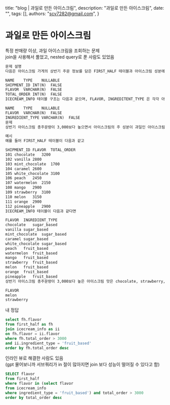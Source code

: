   title: "blog | 과일로 만든 아이스크림",
  description: "과일로 만든 아이스크림",
  date: "",
  tags: [],
  authors: "scv7282@gmail.com",
}

# 과일로 만든 아이스크림

특정 판매량 이상, 과일 아이스크림을 조회하는 문제\
join을 사용해서 풀었고, nested query로 푼 사람도 있었음

```txt
문제 설명
다음은 아이스크림 가게의 상반기 주문 정보를 담은 FIRST_HALF 테이블과 아이스크림 성분에 대한 정보를 담은 ICECREAM_INFO 테이블입니다. FIRST_HALF 테이블 구조는 다음과 같으며, SHIPMENT_ID, FLAVOR, TOTAL_ORDER 는 각각 아이스크림 공장에서 아이스크림 가게까지의 출하 번호, 아이스크림 맛, 상반기 아이스크림 총주문량을 나타냅니다. FIRST_HALF 테이블의 기본 키는 FLAVOR입니다.

NAME	TYPE	NULLABLE
SHIPMENT_ID	INT(N)	FALSE
FLAVOR	VARCHAR(N)	FALSE
TOTAL_ORDER	INT(N)	FALSE
ICECREAM_INFO 테이블 구조는 다음과 같으며, FLAVOR, INGREDITENT_TYPE 은 각각 아이스크림 맛, 아이스크림의 성분 타입을 나타냅니다. INGREDIENT_TYPE에는 아이스크림의 주 성분이 설탕이면 sugar_based라고 입력되고, 아이스크림의 주 성분이 과일이면 fruit_based라고 입력됩니다. ICECREAM_INFO의 기본 키는 FLAVOR입니다. ICECREAM_INFO테이블의 FLAVOR는 FIRST_HALF 테이블의 FLAVOR의 외래 키입니다.

NAME	TYPE	NULLABLE
FLAVOR	VARCHAR(N)	FALSE
INGREDIENT_TYPE	VARCHAR(N)	FALSE
문제
상반기 아이스크림 총주문량이 3,000보다 높으면서 아이스크림의 주 성분이 과일인 아이스크림의 맛을 총주문량이 큰 순서대로 조회하는 SQL 문을 작성해주세요.

예시
예를 들어 FIRST_HALF 테이블이 다음과 같고

SHIPMENT_ID	FLAVOR	TOTAL_ORDER
101	chocolate	3200
102	vanilla	2800
103	mint_chocolate	1700
104	caramel	2600
105	white_chocolate	3100
106	peach	2450
107	watermelon	2150
108	mango	2900
109	strawberry	3100
110	melon	3150
111	orange	2900
112	pineapple	2900
ICECREAM_INFO 테이블이 다음과 같다면

FLAVOR	INGREDIENT_TYPE
chocolate	sugar_based
vanilla	sugar_based
mint_chocolate	sugar_based
caramel	sugar_based
white_chocolate	sugar_based
peach	fruit_based
watermelon	fruit_based
mango	fruit_based
strawberry	fruit_based
melon	fruit_based
orange	fruit_based
pineapple	fruit_based
상반기 아이스크림 총주문량이 3,000보다 높은 아이스크림 맛은 chocolate, strawberry, melon, white_chocolate입니다. 이 중에 아이스크림의 주 성분이 과일인 아이스크림 맛은 strawberry와 melon이고 총주문량이 큰 순서대로 아이스크림 맛을 조회하면 melon, strawberry 순으로 조회되어야 합니다. 따라서 SQL 문을 실행하면 다음과 같이 나와야 합니다.

FLAVOR
melon
strawberry
```

내 정답

```sql
select fh.flavor
from first_half as fh
join icecream_info as ii
on fh.flavor = ii.flavor
where fh.total_order > 3000
and ii.ingredient_type = 'fruit_based'
order by fh.total_order desc
```

인라인 뷰로 해결한 사람도 있음\
(gpt 물어보니까 서브쿼리가 in 절이 많아지면 join 보다 성능이 떨어질 수 있다고 함)

```sql
SELECT flavor
from first_half
where flavor in (select flavor
from icecream_info
where ingredient_type = 'fruit_based') and total_order > 3000
order by total_order desc
```
